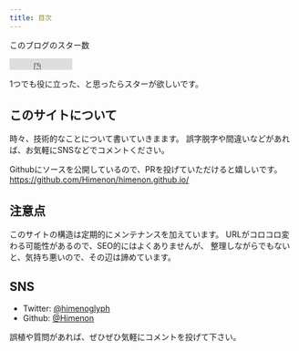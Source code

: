 ```yaml
---
title: 目次
---
```


このブログのスター数

<iframe src="https://ghbtns.com/github-btn.html?user=Himenon&repo=himenon.github.io&type=watch&count=true" allowtransparency="true" frameBorder="0" scrolling="0" width="110" height="20"></iframe> 

1つでも役に立った、と思ったらスターが欲しいです。

## このサイトについて

時々、技術的なことについて書いていきまます。
誤字脱字や間違いなどがあれば、お気軽にSNSなどでコメントください。

Githubにソースを公開しているので、PRを投げていただけると嬉しいです。
<https://github.com/Himenon/himenon.github.io/>

## 注意点

このサイトの構造は定期的にメンテナンスを加えています。
URLがコロコロ変わる可能性があるので、SEO的にはよくありませんが、
整理しながらでもないと、気持ち悪いので、その辺は諦めています。

## SNS

- Twitter: [@himenoglyph](https://twitter.com/)
- Github: [@Himenon](https://github.com/Himenon)

誤植や質問があれば、ぜひぜひ気軽にコメントを投げて下さい。
